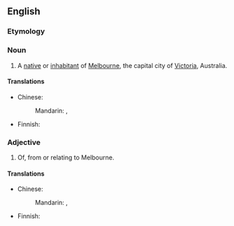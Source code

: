 ==English==

===Etymology===
{{suffix|Melbourne|ian}}
{{rfe|any info available on the irregularity of spelling?}}

===Noun===
{{en-noun}}
# A [[native]] or [[inhabitant]] of [[Melbourne]], the capital city of [[Victoria]], Australia.

====Translations====
{{trans-top|native of Melbourne}}
* Chinese:
*: Mandarin: {{t-|cmn|墨爾本人|sc=Hani}}, {{t-|cmn|墨尔本人|tr=Mòěrběnrén|sc=Hani}}
{{trans-mid}}
* Finnish: {{t+|fi|-lainen|alt=melbournelainen}}
{{trans-bottom}}

===Adjective===
{{en-adj}}
# Of, from or relating to Melbourne.

====Translations====
{{trans-top|relating to Melbourne}}
* Chinese:
*: Mandarin: {{t-|cmn|墨爾本|alt=墨爾本的|sc=Hani}}, {{t-|cmn|墨尔本|alt=墨尔本的|tr=Mòěrběn de|sc=Hani}}
{{trans-mid}}
* Finnish: {{t|fi|melbournelainen}}
{{trans-bottom}}